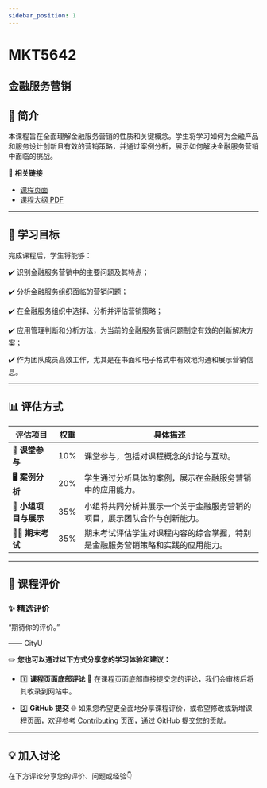 ```yaml
---
sidebar_position: 1
---
```


# MKT5642
## 金融服务营销

## **📘 简介**
本课程旨在全面理解金融服务营销的性质和关键概念。学生将学习如何为金融产品和服务设计创新且有效的营销策略，并通过案例分析，展示如何解决金融服务营销中面临的挑战。

🔗 **相关链接**
- [课程页面](https://www.cityu.edu.hk/catalogue/pg/202425/course/MKT5642.htm)
- [课程大纲 PDF](https://www.cityu.edu.hk/catalogue/pg/202425/course/MKT5642.pdf)

---

## **🎯 学习目标**

完成课程后，学生将能够：

✔️ 识别金融服务营销中的主要问题及其特点；

✔️ 分析金融服务组织面临的营销问题；

✔️ 在金融服务组织中选择、分析并评估营销策略；

✔️ 应用管理判断和分析方法，为当前的金融服务营销问题制定有效的创新解决方案；

✔️ 作为团队成员高效工作，尤其是在书面和电子格式中有效地沟通和展示营销信息。

---

## **📊 评估方式**

| **评估项目**          | **权重** | **具体描述**                                                                                       |
|----------------------|---------|---------------------------------------------------------------------------------------------------|
| **📝 课堂参与**       | 10%     | 课堂参与，包括对课程概念的讨论与互动。                                                           |
| **🖥️ 案例分析**      | 20%     | 学生通过分析具体的案例，展示在金融服务营销中的应用能力。                                         |
| **📄 小组项目与展示** | 35%     | 小组将共同分析并展示一个关于金融服务营销的项目，展示团队合作与创新能力。                         |
| **🧑‍💻 期末考试**     | 35%     | 期末考试评估学生对课程内容的综合掌握，特别是金融服务营销策略和实践的应用能力。                   |

---

## **💬 课程评价**

### ✨ **精选评价**
<div className={commentStyles.commentBox}>
    <p className={commentStyles.commentText}>
        “期待你的评价。”
    </p>
    <p className={commentStyles.commentAuthor}>—— CityU</p>
</div>

✏️ **您也可以通过以下方式分享您的学习体验和建议：**

- 1️⃣ **课程页面底部评论**
💬 在课程页面底部直接提交您的评论，我们会审核后将其收录到网站中。

- 2️⃣ **GitHub 提交**
🌐 如果您希望更全面地分享课程评价，或希望修改或新增课程页面，欢迎参考 [Contributing](https://penjc.github.io/cityU-navigator/contributing) 页面，通过 GitHub 提交您的贡献。

---

## **💡 加入讨论**

在下方评论分享您的评价、问题或经验👇
<Utterances />